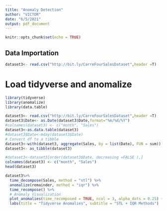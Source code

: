 ---
title: "Anomaly Detection"
author: "VICTOR"
date: "6/5/2021"
output: pdf_document
---

```{r setup, include=FALSE}
knitr::opts_chunk$set(echo = TRUE)
```

## Data Importation
```{r  data, include=TRUE}
dataset3<- read.csv("http://bit.ly/CarreFourSalesDataset",header =T)


```
# Load tidyverse and anomalize 
```{r anomalize , include=TRUE,echo = FALSE}
library(tidyverse)
library(anomalize)
library(data.table)

dataset3<- read.csv("http://bit.ly/CarreFourSalesDataset",header =T)
dataset3$Date<- as.Date(dataset3$Date,format="%m/%d/%Y")
#colnames(dataset3) <- c("month", "Sales")
dataset3<-as.data.table(dataset3)
#dataset3$Date<-mday(dataset3$Date)
# Convert df to a tibble
dataset3<-with(dataset3, aggregate(Sales, by = list(Date), FUN = sum))
dataset3<- as_tibble(dataset3)

#dataset3<-dataset3[order(dataset3$Date, decreasing =FALSE ),]
colnames(dataset3) <- c("month", "Sales")
head(dataset3)

dataset3%>%
  time_decompose(Sales, method = "stl") %>%
  anomalize(remainder, method = "iqr") %>%
  time_recompose() %>%
  # Anomaly Visualization
  plot_anomalies(time_recomposed = TRUE, ncol = 3, alpha_dots = 0.25) +
  labs(title = "Tidyverse Anomalies", subtitle = "STL + IQR Methods") 
```
